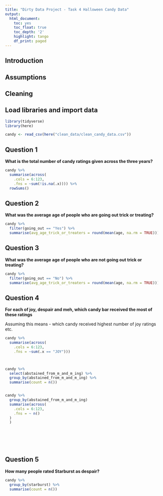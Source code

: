 ```yaml
---
title: "Dirty Data Project - Task 4 Halloween Candy Data"
output:
  html_document:
    toc: yes
    toc_float: true
    toc_depth: '2'
    highlight: tango
    df_print: paged
---
```


## Introduction



## Assumptions



## Cleaning


## Load libraries and import data
```r
library(tidyverse)
library(here)

candy <- read_csv(here("clean_data/clean_candy_data.csv"))
```



## Question 1

**What is the total number of candy ratings given across the three years?**

```r
candy %>% 
  summarise(across(
    .cols = 6:123,
    .fns = ~sum(!is.na(.x)))) %>% 
  rowSums()


```



## Question 2

**What was the average age of people who are going out trick or treating?**

```r
candy %>% 
  filter(going_out == "Yes") %>% 
  summarise(avg_age_trick_or_treaters = round(mean(age, na.rm = TRUE)))
```

## Question 3

**What was the average age of people who are not going out trick or treating?**

```r
candy %>% 
  filter(going_out == "No") %>% 
  summarise(avg_age_trick_or_treaters = round(mean(age, na.rm = TRUE)))
```

## Question 4

**For each of joy, despair and meh, which candy bar received the most of these ratings**

Assuming this means - which candy received highest number of joy ratings etc. 

```r
candy %>% 
  summarise(across(
    .cols = 6:123,
    .fns = ~sum(.x == "JOY")))



candy %>% 
  select(abstained_from_m_and_m_ing) %>% 
  group_by(abstained_from_m_and_m_ing) %>% 
  summarise(count = n())


candy %>% 
  group_by(abstained_from_m_and_m_ing)
  summarise(across(
    .cols = 6:123,
    .fns = ~ n()
  )
  )


  
  
  

```

## Question 5

**How many people rated Starburst as despair?**

```r
candy %>% 
  group_by(starburst) %>% 
  summarise(count = n())
```

